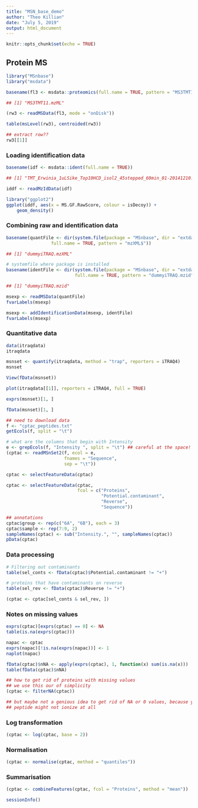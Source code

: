 ```yaml
---
title: "MSN_base_demo"
author: "Theo Killian"
date: "July 5, 2019"
output: html_document
---
```


```r
knitr::opts_chunk$set(echo = TRUE)
```

## Protein MS

```r
library("MSnbase")
library("msdata")
```

```r
basename(fl3 <- msdata::proteomics(full.name = TRUE, pattern = "MS3TMT11"))

## [1] "MS3TMT11.mzML"

(rw3 <- readMSData(fl3, mode = "onDisk"))
```

```r
table(msLevel(rw3), centroided(rw3))
```

```r
## extract row?? 
rw3[[1]]
```

### Loading identification data

```r
basename(idf <- msdata::ident(full.name = TRUE))

## [1] "TMT_Erwinia_1uLSike_Top10HCD_isol2_45stepped_60min_01-20141210.mzid"

iddf <- readMzIdData(idf)

library("ggplot2")
ggplot(iddf, aes(x = MS.GF.RawScore, colour = isDecoy)) +
    geom_density()
```

### Combining raw and identification data

```r
basename(quantFile <- dir(system.file(package = "MSnbase", dir = "extdata"),
                 full.name = TRUE, pattern = "mzXML$"))

## [1] "dummyiTRAQ.mzXML"
```

```r
# systemfile where package is installed
basename(identFile <- dir(system.file(package = "MSnbase", dir = "extdata"),
                          full.name = TRUE, pattern = "dummyiTRAQ.mzid"))

## [1] "dummyiTRAQ.mzid"
```

```r
msexp <- readMSData(quantFile)
fvarLabels(msexp)
```

```r
msexp <- addIdentificationData(msexp, identFile)
fvarLabels(msexp)
```

### Quantitative data

```r
data(itraqdata)
itraqdata
```

```r
msnset <- quantify(itraqdata, method = "trap", reporters = iTRAQ4)
msnset
```

```r
View(fData(msnset))
```

```r
plot(itraqdata[[1]], reporters = iTRAQ4, full = TRUE)
```

```r
exprs(msnset)[1, ]
```

```r
fData(msnset)[1, ]
```

```r
## need to download data
f <- "cptac_peptides.txt"
getEcols(f, split = "\t")

```

```r
# what are the columns that begin with Intensity
e <- grepEcols(f, "Intensity ", split = "\t") ## careful at the space!
(cptac <- readMSnSet2(f, ecol = e,
                      fnames = "Sequence",
                      sep = "\t"))
```

```r
cptac <- selectFeatureData(cptac)
```

```r
cptac <- selectFeatureData(cptac,
                           fcol = c("Proteins",
                                    "Potential.contaminant",
                                    "Reverse",
                                    "Sequence"))
```

```r
## annotations
cptac$group <- rep(c("6A", "6B"), each = 3)
cptac$sample <- rep(7:9, 2)
sampleNames(cptac) <- sub("Intensity.", "", sampleNames(cptac))
pData(cptac)
```

### Data processing

```r
# Filtering out contaminants
table(sel_conts <- fData(cptac)$Potential.contaminant != "+")
```

```r
# proteins that have contaminants on reverse
table(sel_rev <- fData(cptac)$Reverse != "+")
```

```r
(cptac <- cptac[sel_conts & sel_rev, ])
```

### Notes on missing values

```r
exprs(cptac)[exprs(cptac) == 0] <- NA
table(is.na(exprs(cptac)))
```

```r
napac <- cptac
exprs(napac)[!is.na(exprs(napac))] <- 1
naplot(napac)
```

```r
fData(cptac)$nNA <- apply(exprs(cptac), 1, function(x) sum(is.na(x)))
table(fData(cptac)$nNA)
```

```r
## how to get rid of proteins with missing values
## we use this our of simplicity
(cptac <- filterNA(cptac))

## but maybe not a genious idea to get rid of NA or 0 values, because your
## peptide might not ionize at all
```

### Log transformation

```r
(cptac <- log(cptac, base = 2))
```

### Normalisation

```r
(cptac <- normalise(cptac, method = "quantiles"))
```

### Summarisation

```r
(cptac <- combineFeatures(cptac, fcol = "Proteins", method = "mean"))
```

```r
sessionInfo()
```

